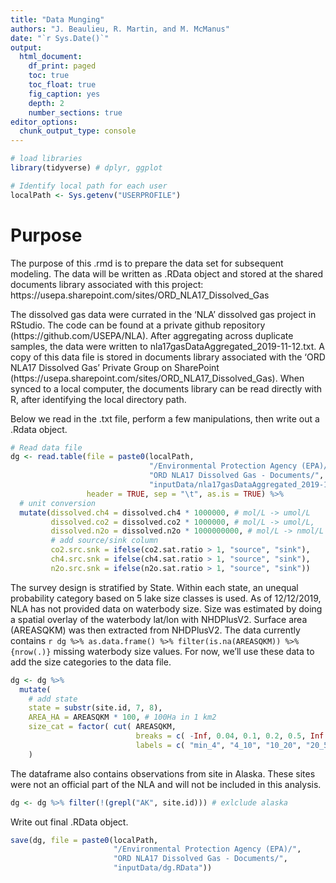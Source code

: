 ```yaml
---
title: "Data Munging"
authors: "J. Beaulieu, R. Martin, and M. McManus"
date: "`r Sys.Date()`"
output:
  html_document:
    df_print: paged
    toc: true
    toc_float: true
    fig_caption: yes
    depth: 2
    number_sections: true
editor_options: 
  chunk_output_type: console
---
```

```r
# load libraries
library(tidyverse) # dplyr, ggplot

# Identify local path for each user
localPath <- Sys.getenv("USERPROFILE")
```


# Purpose
The purpose of this .rmd is to prepare the data set for subsequent modeling.  The data will be written as .RData object and stored at the shared documents library associated with this project: https://usepa.sharepoint.com/sites/ORD_NLA17_Dissolved_Gas

The dissolved gas data were currated in the 'NLA' dissolved gas project in RStudio.  The code can be found at a private github repository (https://github.com/USEPA/NLA).  After aggregating across duplicate samples, the data were written to nla17gasDataAggregated_2019-11-12.txt.  A copy of this data file is stored in documents library associated with the 'ORD NLA17 Dissolved Gas' Private Group on SharePoint (https://usepa.sharepoint.com/sites/ORD_NLA17_Dissolved_Gas).  When synced to a local computer, the documents library can be read directly with R, after identifying the local directory path.

Below we read in the .txt file, perform a few manipulations, then write out a .Rdata object.

```r
# Read data file
dg <- read.table(file = paste0(localPath, 
                               "/Environmental Protection Agency (EPA)/",
                               "ORD NLA17 Dissolved Gas - Documents/",
                               "inputData/nla17gasDataAggregated_2019-11-12.txt"),
                 header = TRUE, sep = "\t", as.is = TRUE) %>%
  # unit conversion
  mutate(dissolved.ch4 = dissolved.ch4 * 1000000, # mol/L -> umol/L
         dissolved.co2 = dissolved.co2 * 1000000, # mol/L -> umol/L,
         dissolved.n2o = dissolved.n2o * 1000000000, # mol/L -> nmol/L
         # add source/sink column
         co2.src.snk = ifelse(co2.sat.ratio > 1, "source", "sink"),
         ch4.src.snk = ifelse(ch4.sat.ratio > 1, "source", "sink"),
         n2o.src.snk = ifelse(n2o.sat.ratio > 1, "source", "sink"))
```

The survey design is stratified by State.  Within each state, an unequal probability category based on 5 lake size classes is used.  As of 12/12/2019, NLA has not provided data on waterbody size.  Size was estimated by doing a spatial overlay of the waterbody lat/lon with NHDPlusV2.  Surface area (AREASQKM) was then extracted from NHDPlusV2.  The data currently contains `r dg %>% as.data.frame() %>% filter(is.na(AREASQKM)) %>% {nrow(.)}` missing waterbody size values.  For now, we'll use these data to add the size categories to the data file.
```r
dg <- dg %>%
  mutate(
    # add state
    state = substr(site.id, 7, 8),
    AREA_HA = AREASQKM * 100, # 100Ha in 1 km2 
    size_cat = factor( cut( AREASQKM,
                            breaks = c( -Inf, 0.04, 0.1, 0.2, 0.5, Inf ),
                            labels = c( "min_4", "4_10", "10_20", "20_50", "50_max") ) )
    )

```

The dataframe also contains observations from site in Alaska.  These sites were not an official part of the NLA and will not be included in this analysis.
```r
dg <- dg %>% filter(!(grepl("AK", site.id))) # exlclude alaska
```


Write out final .RData object.
```r
save(dg, file = paste0(localPath, 
                       "/Environmental Protection Agency (EPA)/",
                       "ORD NLA17 Dissolved Gas - Documents/",
                       "inputData/dg.RData"))
```



